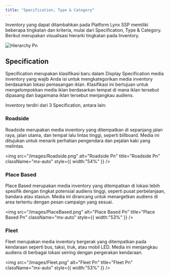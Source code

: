 ```yaml
---
title: "Specification, Type & Category"
---
```


Inventory yang dapat ditambahkan pada Platform Lynx SSP memiliki beberapa tingkatan dan kriteria, mulai dari Specification, Type & Category. Berikut merupakan visualisasi hierarki tingkatan pada Inventory. 

![Hierarchy Pn](/images/Hierarchy.png)

## Specification

Specification merupakan klasifikasi baru dalam Display Specification media inventory yang wajib Anda isi untuk mengkategorikan media inventory berdasarkan lokasi pemasangan iklan. Klasifikasi ini bertujuan untuk mengelompokkan media iklan berdasarkan tempat di mana iklan tersebut dipasang dan bagaimana iklan tersebut menjangkau audiens.

Inventory terdiri dari 3 Specification, antara lain:

### Roadside

Roadside merupakan media inventory yang ditempatkan di sepanjang jalan raya, jalan utama, dan tempat lalu lintas tinggi, seperti billboard. Media ini ditujukan untuk menarik perhatian pengendara dan pejalan kaki yang melintas.

<img
  src="/images/Roadside.png"
  alt="Roadside Pn"
  title="Roadside Pn"
  className="mx-auto"
  style={{ width:"54%" }}
/>

### **Place Based**

Place Based merupakan media inventory yang ditempatkan di lokasi lebih spesifik dengan tingkat potensial audiens tinggi, seperti pusat perbelanjaan, bandara atau stasiun. Media ini dirancang untuk menargetkan audiens di area tertentu dengan pesan campaign yang sesuai.

<img
  src="/images/PlaceBased.png"
  alt="Place Based Pn"
  title="Place Based Pn"
  className="mx-auto"
  style={{ width:"53%" }}
/>

### **Fleet**

Fleet merupakan media inventory bergerak yang ditempatkan pada kendaraan seperti bus, taksi, truk, atau mobil LED. Media ini menjangkau audiens di berbagai lokasi seiring dengan pergerakan kendaraan.

<img
  src="/images/Fleet.png"
  alt="Fleet Pn"
  title="Fleet Pn"
  className="mx-auto"
  style={{ width:"53%" }}
/>